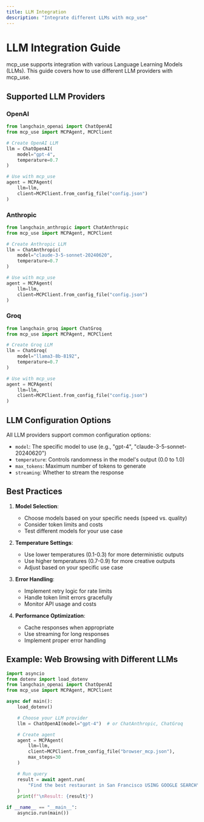 ```yaml
---
title: LLM Integration
description: "Integrate different LLMs with mcp_use"
---
```


# LLM Integration Guide

mcp_use supports integration with various Language Learning Models (LLMs). This guide covers how to use different LLM providers with mcp_use.

## Supported LLM Providers

### OpenAI

```python
from langchain_openai import ChatOpenAI
from mcp_use import MCPAgent, MCPClient

# Create OpenAI LLM
llm = ChatOpenAI(
    model="gpt-4",
    temperature=0.7
)

# Use with mcp_use
agent = MCPAgent(
    llm=llm,
    client=MCPClient.from_config_file("config.json")
)
```

### Anthropic

```python
from langchain_anthropic import ChatAnthropic
from mcp_use import MCPAgent, MCPClient

# Create Anthropic LLM
llm = ChatAnthropic(
    model="claude-3-5-sonnet-20240620",
    temperature=0.7
)

# Use with mcp_use
agent = MCPAgent(
    llm=llm,
    client=MCPClient.from_config_file("config.json")
)
```

### Groq

```python
from langchain_groq import ChatGroq
from mcp_use import MCPAgent, MCPClient

# Create Groq LLM
llm = ChatGroq(
    model="llama3-8b-8192",
    temperature=0.7
)

# Use with mcp_use
agent = MCPAgent(
    llm=llm,
    client=MCPClient.from_config_file("config.json")
)
```

## LLM Configuration Options

All LLM providers support common configuration options:

- `model`: The specific model to use (e.g., "gpt-4", "claude-3-5-sonnet-20240620")
- `temperature`: Controls randomness in the model's output (0.0 to 1.0)
- `max_tokens`: Maximum number of tokens to generate
- `streaming`: Whether to stream the response

## Best Practices

1. **Model Selection**:

   - Choose models based on your specific needs (speed vs. quality)
   - Consider token limits and costs
   - Test different models for your use case

2. **Temperature Settings**:

   - Use lower temperatures (0.1-0.3) for more deterministic outputs
   - Use higher temperatures (0.7-0.9) for more creative outputs
   - Adjust based on your specific use case

3. **Error Handling**:

   - Implement retry logic for rate limits
   - Handle token limit errors gracefully
   - Monitor API usage and costs

4. **Performance Optimization**:
   - Cache responses when appropriate
   - Use streaming for long responses
   - Implement proper error handling

## Example: Web Browsing with Different LLMs

```python
import asyncio
from dotenv import load_dotenv
from langchain_openai import ChatOpenAI
from mcp_use import MCPAgent, MCPClient

async def main():
    load_dotenv()

    # Choose your LLM provider
    llm = ChatOpenAI(model="gpt-4")  # or ChatAnthropic, ChatGroq

    # Create agent
    agent = MCPAgent(
        llm=llm,
        client=MCPClient.from_config_file("browser_mcp.json"),
        max_steps=30
    )

    # Run query
    result = await agent.run(
        "Find the best restaurant in San Francisco USING GOOGLE SEARCH"
    )
    print(f"\nResult: {result}")

if __name__ == "__main__":
    asyncio.run(main())
```
